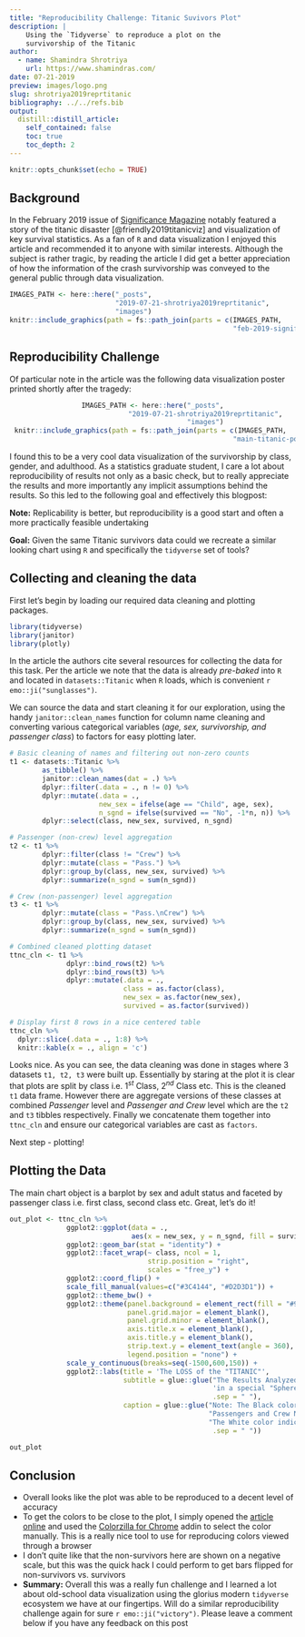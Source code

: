 ```yaml
---
title: "Reproducibility Challenge: Titanic Suvivors Plot"
description: |
    Using the `Tidyverse` to reproduce a plot on the
    survivorship of the Titanic
author:
  - name: Shamindra Shrotriya
    url: https://www.shamindras.com/
date: 07-21-2019
preview: images/logo.png
slug: shrotriya2019reprtitanic
bibliography: ../../refs.bib
output:
  distill::distill_article:
    self_contained: false
    toc: true
    toc_depth: 2
---
```


```r
knitr::opts_chunk$set(echo = TRUE)
```

## Background

In the February 2019 issue of [Significance Magazine](https://rss.onlinelibrary.wiley.com/doi/full/10.1111/j.1740-9713.2019.01229.x) notably featured a story of the titanic disaster [@friendly2019titanicviz] and 
visualization of key survival statistics. As a fan of `R` and data visualization 
I enjoyed this article and recommended it to anyone with similar interests. 
Although the subject is rather tragic, by reading the article I did get a 
better appreciation of how the information of the crash survivorship was conveyed to the general public through data visualization.

<aside>
```r
IMAGES_PATH <- here::here("_posts",
                          "2019-07-21-shrotriya2019reprtitanic",
                          "images")
knitr::include_graphics(path = fs::path_join(parts = c(IMAGES_PATH, 
                                                       "feb-2019-significance-cover.png")))
```
</aside>

## Reproducibility Challenge

Of particular note in the article was the following data visualization poster printed shortly 
after the tragedy:

<center>
```r
IMAGES_PATH <- here::here("_posts",
                          "2019-07-21-shrotriya2019reprtitanic",
                          "images")
knitr::include_graphics(path = fs::path_join(parts = c(IMAGES_PATH, 
                                                       "main-titanic-poster.png")))
```
</center>

I found this to be a very cool data visualization of
the survivorship by class, gender, and adulthood. As a statistics graduate student, I care a lot about reproducibility of results not only as a basic check, but to really appreciate the results and more importantly any implicit assumptions behind the results.
So this led to the following goal and effectively this
blogpost:

<aside>
**Note:** Replicability is better, but reproducibility is a good start and often a more practically feasible undertaking
</aside>

**Goal:** Given the same Titanic survivors data could we recreate a similar looking chart 
using `R` and specifically the `tidyverse` set 
of tools?

## Collecting and cleaning the data

First let's begin by loading our required data cleaning and 
plotting packages.

```r
library(tidyverse)
library(janitor)
library(plotly)
```

In the article the authors cite several resources for collecting the data for this task. Per the article we note that the 
data is already *pre-baked* into `R` and located in `datasets::Titanic` when `R` loads, which is convenient `r emo::ji("sunglasses")`.

We can source the data and start cleaning it for our 
exploration, using the handy `janitor::clean_names` function for column name cleaning and converting various categorical variables 
(*age, sex, survivorship, and passenger class*) to factors for easy plotting later.

```r
# Basic cleaning of names and filtering out non-zero counts
t1 <- datasets::Titanic %>% 
        as_tibble() %>% 
        janitor::clean_names(dat = .) %>% 
        dplyr::filter(.data = ., n != 0) %>% 
        dplyr::mutate(.data = .,
                      new_sex = ifelse(age == "Child", age, sex),
                      n_sgnd = ifelse(survived == "No", -1*n, n)) %>% 
        dplyr::select(class, new_sex, survived, n_sgnd)

# Passenger (non-crew) level aggregation
t2 <- t1 %>% 
        dplyr::filter(class != "Crew") %>% 
        dplyr::mutate(class = "Pass.") %>% 
        dplyr::group_by(class, new_sex, survived) %>%
        dplyr::summarize(n_sgnd = sum(n_sgnd))        

# Crew (non-passenger) level aggregation
t3 <- t1 %>% 
        dplyr::mutate(class = "Pass.\nCrew") %>% 
        dplyr::group_by(class, new_sex, survived) %>%
        dplyr::summarize(n_sgnd = sum(n_sgnd))        

# Combined cleaned plotting dataset
ttnc_cln <- t1 %>% 
              dplyr::bind_rows(t2) %>% 
              dplyr::bind_rows(t3) %>% 
              dplyr::mutate(.data = .,
                            class = as.factor(class),
                            new_sex = as.factor(new_sex),
                            survived = as.factor(survived))

# Display first 8 rows in a nice centered table
ttnc_cln %>% 
  dplyr::slice(.data = ., 1:8) %>% 
  knitr::kable(x = ., align = 'c')
```

Looks nice. As you can see, the data cleaning was done in stages where 3 
datasets `t1, t2, t3` were built up. Essentially by staring at the plot it is
clear that plots are split by class i.e. $1^{st}$ Class, $2^{nd}$ Class etc.
This is the cleaned `t1` data frame. However there are aggregate versions 
of these classes at combined *Passenger* level and *Passenger and Crew* level
which are the `t2` and `t3` tibbles respectively. Finally we concatenate them
together into `ttnc_cln` and ensure our categorical variables are cast as 
`factors`.

Next step - plotting!

## Plotting the Data

The main chart object is a barplot by sex and adult status and faceted by passenger class i.e. first class, second class etc. Great, let's do it!

```r
out_plot <- ttnc_cln %>%               
              ggplot2::ggplot(data = ., 
                              aes(x = new_sex, y = n_sgnd, fill = survived)) +
              ggplot2::geom_bar(stat = "identity") +
              ggplot2::facet_wrap(~ class, ncol = 1, 
                                  strip.position = "right",
                                  scales = "free_y") +
              ggplot2::coord_flip() +
              scale_fill_manual(values=c("#3C4144", "#D2D3D1")) +
              ggplot2::theme_bw() +
              ggplot2::theme(panel.background = element_rect(fill = "#969898"),
                             panel.grid.major = element_blank(), 
                             panel.grid.minor = element_blank(),
                             axis.title.x = element_blank(),
                             axis.title.y = element_blank(),
                             strip.text.y = element_text(angle = 360),
                             legend.position = "none") +
              scale_y_continuous(breaks=seq(-1500,600,150)) +
              ggplot2::labs(title = 'The LOSS of the "TITANIC"',
                            subtitle = glue::glue("The Results Analyzed and Shown",
                                                  'in a special "Sphere" Diagram',
                                                  .sep = " "), 
                            caption = glue::glue("Note: The Black color indicates",
                                                 "Passengers and Crew NOT SAVED.", 
                                                 "The White color indicates SAVED.",
                                                  .sep = " "))

out_plot
```

## Conclusion

- Overall looks like the plot was able to be reproduced to a decent level of accuracy
- To get the colors to be close to the plot, I simply opened the 
[article online](https://rss.onlinelibrary.wiley.com/doi/full/10.1111/j.1740-9713.2019.01229.x) and used the [Colorzilla for Chrome](http://colorzilla.com/chrome/) addin to select the color
manually. This is a really nice tool to use for reproducing colors
viewed through a browser
- I don't quite like that the non-survivors here are shown on a
negative scale, but this was the quick hack I could perform to get
bars flipped for non-survivors vs. survivors
- **Summary:** Overall this was a really fun challenge and I learned
a lot about old-school data visualization using the glorius 
modern `tidyverse` ecosystem we have at our fingertips. Will do 
a similar reproducibility challenge again for 
sure `r emo::ji("victory")`. Please leave a comment below if you
have any feedback on this post